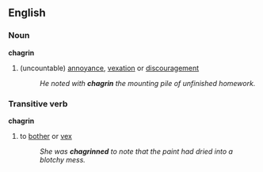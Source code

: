 ==English==
===Noun===
'''chagrin'''
#(uncountable) [[annoyance]], [[vexation]] or [[discouragement]]
#:''He noted with '''chagrin''' the mounting pile of unfinished homework.''

===Transitive verb===
'''chagrin'''
# to [[bother]] or [[vex]]
#:''She was '''chagrinned''' to note that the paint had dried into a blotchy mess.''